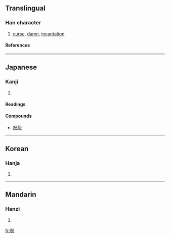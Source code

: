 {{see|咒}}

==Translingual==
===Han character===
{{Han char|rn=30|rad=口|as=05|sn=8|four=|canj=口口竹山 (RRHU)}}
# [[curse]], [[damn]], [[incantation]]
====References====
{{Han ref|kx=0182.020|dkj=03443|dj=0401.020|hdz=10601.030|uh=546A|ud=21610}}
----
==Japanese==
===Kanji===
{{ja-kanji|grade=|rs=口05}}
# {{defn|Japanese}} 
====Readings====
{{ja-readings|on=[[じゅ]] (ju), [[しゅう]] (shū)|kun=[[のろう]] (norou), [[のろい]] (noroi)}}

====Compounds====
* [[呪怨]]
----
==Korean==
===Hanja===
{{ko-hanja|hangeul=[[주]]|rv=ju|mr=chu}}
# {{defn|Korean}}
----
==Mandarin==
===Hanzi===
{{cmn-hanzi|pin=[[zhòu]] (zhou4)|wg=chou<sup>4</sup>}}
# {{defn|Mandarin}}

[[fr:呪]]
